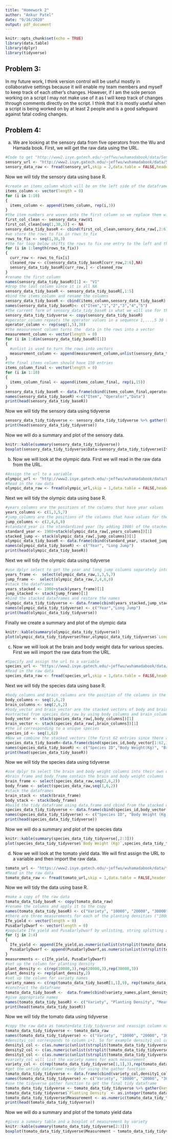 ```yaml
---
title: "Homework 2"
author: "Ankur Patel"
date: "9/16/2020"
output: pdf_document
---
```


```r
knitr::opts_chunk$set(echo = TRUE)
library(data.table)
library(dplyr)
library(tidyverse)
```

## Problem 3:
In my future work, I think version control will be useful mostly in collaborative settings because it will enable my team members and myself to keep track of each other's changes. However, if I am the sole person working on a script I may not make use of it as I will keep track of changes through comments directly on the script. I think that it is mostly useful when a script is being worked on by at least 2 people and is a good safeguard against fatal coding changes.

## Problem 4:

(a) We are looking at the sensory data from five operators from the Wu and Hamada book. First, we will get the raw data using the URL.

```r
#Code to get "http://www2.isye.gatech.edu/~jeffwu/wuhamadabook/data/Sensory.dat"
sensory_url <- "http://www2.isye.gatech.edu/~jeffwu/wuhamadabook/data/Sensory.dat"
sensory_data_raw <- fread(sensory_url,skip = 2,data.table = FALSE,header = FALSE, fill = TRUE)
```
Now we will tidy the sensory data using base R.
```r
#create an items_column which will be on the left side of the dataframe
items_column <- vector(length = 0)
for (i in 1:10)
{
  items_column <- append(items_column, rep(i,3))
}
#the item numbers are woven into the first column so we replace them with NA's #using the two lines of code below and call the new column first col_clean
first_col_clean <- sensory_data_raw$V1
first_col_clean[seq(1,30,3)] <- NA
sensory_data_tidy_baseR <- cbind(first_col_clean,sensory_data_raw[,2:6])
#we store the rows to fix in rows_to_fix
rows_to_fix <- seq(1,30,3)
#the for loop below shifts the rows to fix one entry to the left and the last entry is NA, ensuring that the operator and values are now aligned
for (i in 1:length(rows_to_fix))
{
  curr_row <- rows_to_fix[i]
  cleaned_row <- c(sensory_data_tidy_baseR[curr_row,2:6],NA)
  sensory_data_tidy_baseR[curr_row,] <- cleaned_row
}
#rename the first column
names(sensory_data_tidy_baseR)[1] <- "V1"
#drop the last column since it is all NA
sensory_data_tidy_baseR <- sensory_data_tidy_baseR[,1:5]
#bind the items_column and rename the columns
sensory_data_tidy_baseR <- cbind(items_column,sensory_data_tidy_baseR)
names(sensory_data_tidy_baseR)<- c("Item","1","2","3","4","5")
#the current form of sensory_data_tidy_baseR is what we will use for the tidyverse version so we make a copy of it here
sensory_data_tidy_tidyverse <- copy(sensory_data_tidy_baseR)
#operator_column repeats the operator values in a sequence 1,...,5 30 times which will be one of the columns of the final 150 x 3 dataframe
operator_column <- rep(seq(1,5),30)
#the measurement column turns the  data in the rows into a vector
measurement_column <- vector(length = 0)
for (i in 1:dim(sensory_data_tidy_baseR)[1])
{
  #unlist is used to turn the rows into vectors
  measurement_column <- append(measurement_column,unlist(sensory_data_tidy_baseR[i,2:6],use.names = FALSE))
}
#the final items column should have 150 entries
items_column_final <- vector(length = 0)
for (i in 1:10)
{
  items_column_final <- append(items_column_final, rep(i,15))
}
sensory_data_tidy_baseR <- data.frame(cbind(items_column_final,operator_column,measurement_column))
names(sensory_data_tidy_baseR) <-c("Item", "Operator","Data")
print(head(sensory_data_tidy_baseR))

```
Now we will tidy the sensory data using tidyverse
```r
sensory_data_tidy_tidyverse <- sensory_data_tidy_tidyverse %>% gather(key = "Operator", value = "Data", 2,3,4,5,6)
print(head(sensory_data_tidy_tidyverse))
```
Now we will do a summary and plot of the sensory data.
```r
knitr::kable(summary(sensory_data_tidy_tidyverse))
boxplot(sensory_data_tidy_tidyverse$Data~sensory_data_tidy_tidyverse$Item)

```
(b) Now we will look at the olympic data. First we will read in the raw data from the URL.
```r
#Assign the url to a variable
olympic_url <- "http://www2.isye.gatech.edu/~jeffwu/wuhamadabook/data/LongJumpData.dat"
#Read in the raw data
olympic_data_raw <- fread(olympic_url,skip = 1,data.table = FALSE,header = FALSE, fill = TRUE)

```
Next we will tidy the olympic data using base R.
```r
#years_columns are the positions of the columns that have year values
years_columns <- c(1,3,5,7)
#jump_columns are the positions of the columns that have values for the long jump
jump_columns <- c(2,4,6,8)
#standard_year is the standardized year (by adding 1900) of the stacked Year columns using years_columns above
standard_year <- 1900+stack(olympic_data_raw[,years_columns])[1]
stacked_jump <- stack(olympic_data_raw[,jump_columns])[1]
olympic_data_tidy_baseR <- data.frame(cbind(standard_year, stacked_jump))
names(olympic_data_tidy_baseR) <- c("Year", "Long Jump")
print(head(olympic_data_tidy_baseR))
```
Next we will tidy the olympic data using tidyverse
```r
#use dplyr select to get the year and long jump columns separately into dataframes
years_frame <-  select(olympic_data_raw,1,3,5,7)
jump_frame <-  select(olympic_data_raw,2,4,6,8)
#stack the dataframes
years_stacked <- 1900+stack(years_frame)[1]
jump_stacked <- stack(jump_frame)[1]
#bind the stacked dataframes and restore the names
olympic_data_tidy_tidyverse <- data.frame(cbind(years_stacked,jump_stacked))
names(olympic_data_tidy_tidyverse) <- c("Year","Long Jump")
print(head(olympic_data_tidy_tidyverse))
```
Finally we create a summary and plot of the olympic data
```r
knitr::kable(summary(olympic_data_tidy_tidyverse))
plot(olympic_data_tidy_tidyverse$Year,olympic_data_tidy_tidyverse$`Long Jump`)
```
(c) Now we will look at the brain and body weight data for various species. First we will import the raw data from the URL.
```r
#Specify and assign the url to a variable
species_url <- "https://www2.isye.gatech.edu/~jeffwu/wuhamadabook/data/BrainandBodyWeight.dat"
#Read in the raw data
species_data_raw <- fread(species_url,skip = 1,data.table = FALSE,header = FALSE, fill = TRUE)
```
Next we will tidy the species data using base R.
```r
#body_columns and brain_columns are the position of the columns in the raw species data for body weight and brain weight respectively
body_columns <- seq(1,6,2)
brain_columns <- seq(2,6,2)
#body_vector and brain_vector are the stacked vectors of body and brain weight
#extracted from species_data_raw by using body_columns and brain_columns
body_vector <- stack(species_data_raw[,body_columns])[1]
brain_vector <- stack(species_data_raw[,brain_columns])[1]
#the id corresponding to a unique species
species_id <- seq(1,62)
#Now we combine the stacked vectors (the first 62 entries since there are only 62 species) into a data frame and add the species id column 
species_data_tidy_baseR<-data.frame(cbind(species_id,body_vector[1:62,1],brain_vector[1:62,1]))
names(species_data_tidy_baseR) <- c("Species ID","Body Weight(Kg)", "Brain Weight(g)")
print(head(species_data_tidy_baseR))
```
Now we will tidy the species data using tidyverse
```r
#use dplyr to select the brain and body weight columns into their own data frame
#brain_frame and body_frame contain the brain and body weight columns 
brain_frame <- select(species_data_raw,seq(2,6,2))
body_frame <- select(species_data_raw,seq(1,6,2))
#stack the dataframes
brain_stack <- stack(brain_frame)
body_stack <- stack(body_frame)
#build the tidy dataframe using data.frame and cbind from the stacked dataframes and restore the original names
species_data_tidy_tidyverse <- data.frame(cbind(species_id,body_vector[1:62,1],brain_vector[1:62,1]))
names(species_data_tidy_tidyverse) <- c("Species ID", "Body Weight (Kg)", "Brain Weight (g)")
print(head(species_data_tidy_tidyverse))

```
Now we will do a summary and plot of the species data
```r
knitr::kable(summary(species_data_tidy_tidyverse[,2:3]))
plot(species_data_tidy_tidyverse$`Body Weight (Kg)`,species_data_tidy_tidyverse$`Brain Weight (g)`)
```
(d) Now we will look at the tomato yield data. We will first assign the URL to a variable and then import the raw data.
```r
tomato_url <- "https://www2.isye.gatech.edu/~jeffwu/wuhamadabook/data/tomato.dat"
#Read in the raw data
tomato_data_raw <- fread(tomato_url,skip = 1,data.table = FALSE,header = TRUE, fill = TRUE)
```
Now we will tidy the data using base R.
```r
#make a copy of the raw data
tomato_data_tidy_baseR <- copy(tomato_data_raw)
#rename the columns and apply it to the copy
names(tomato_data_tidy_baseR) <- c("Variety", "10000", "20000", "30000")
#there are three measurements for each of the planting densities ("10000","20000","30000"). So for each variety there are 9 measurements and we will store them in Ife_yield and PusaEarlyDwarf respectively.
Ife_yield <- vector(length = 0)
PusaEarlyDwarf <- vector(length = 0)
#populate Ife_yield and PusaEarlyDwarf by unlisting, string splitting and converting to numeric the data in the rows
for (j in 2:4)
{
  Ife_yield <- append(Ife_yield,as.numeric(unlist(strsplit(tomato_data_tidy_baseR[1,j], split = ","))))
  PusaEarlyDwarf <- append(PusaEarlyDwarf,as.numeric(unlist(strsplit(tomato_data_tidy_baseR[2,j], split = ","))))
}
measurements <- c(Ife_yield, PusaEarlyDwarf)
#set up the column for planting density
plant_density <- c(rep(10000,3),rep(20000,3),rep(30000,3))
plant_density <- rep(plant_density,2)
#set up the column for variety names
variety_names <- c(rep(tomato_data_tidy_baseR[1,1],9), rep(tomato_data_tidy_baseR[2,1],9))
#construct the dataframe
tomato_data_tidy_baseR <-  data.frame(cbind(variety_names,plant_density,measurements))
#give appropriate names
names(tomato_data_tidy_baseR) <- c("Variety", "Planting Density", "Measurement")
print(head(tomato_data_tidy_baseR))
```
Now we will tidy the tomato data using tidyverse
```r
#copy the raw data as tomato+data_tidy_tidyverse and reassign column names
tomato_data_tidy_tidyverse <- tomato_data_raw
names(tomato_data_tidy_tidyverse) <- c("Variety", "10000", "20000", "30000")
#densityi_col corresponds to column i+1. So for example density1_col corresponds to the column header 10000.
density1_col <- c(as.numeric(unlist(strsplit(tomato_data_tidy_tidyverse[1,2], split = ","))),as.numeric(unlist(strsplit(tomato_data_tidy_tidyverse[2,2], split = ","))))
density2_col <- c(as.numeric(unlist(strsplit(tomato_data_tidy_tidyverse[1,3], split = ","))),as.numeric(unlist(strsplit(tomato_data_tidy_tidyverse[2,3], split = ","))))
density3_col <- c(as.numeric(unlist(strsplit(tomato_data_tidy_tidyverse[1,4], split = ","))),as.numeric(unlist(strsplit(tomato_data_tidy_tidyverse[2,4], split = ","))))
#variety_col will list the variety names for each measurement
variety_col <- c(rep(tomato_data_tidy_tidyverse[1,1],3),rep(tomato_data_tidy_tidyverse[2,1],3))
#get the untidy dataframe ready for using the gather function
tomato_data_tidy_tidyverse <- data.frame(cbind(variety_col,density1_col,density2_col,density3_col))
names(tomato_data_tidy_tidyverse) <- c("Variety", "10000", "20000", "30000")
#use the tidyverse gather function to get the final tidy dataframe
tomato_data_tidy_tidyverse <- tomato_data_tidy_tidyverse %>% gather(key = "Planting Density", value = "Measurement",2,3,4)
tomato_data_tidy_tidyverse$`Planting Density` <- as.integer(tomato_data_tidy_tidyverse$`Planting Density`)
tomato_data_tidy_tidyverse$Measurement <- as.numeric(tomato_data_tidy_tidyverse$Measurement)
print(head(tomato_data_tidy_tidyverse))
```
Now we will do a summary and plot of the tomato yield data
```r
#gives a summary table and a boxplot of measurement by variety
knitr::kable(summary(tomato_data_tidy_tidyverse[2:3]))
boxplot(tomato_data_tidy_tidyverse$Measurement ~ tomato_data_tidy_tidyverse$Variety)
```